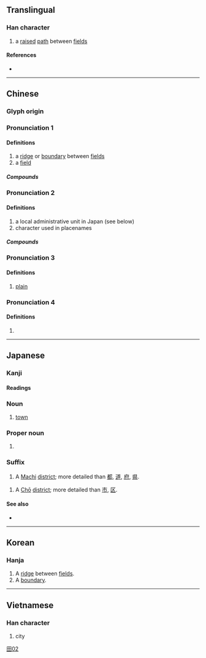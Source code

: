 {{character info/new}}
==Translingual==
{{stroke order|type=bw|strokes=7}}
{{stroke order|type=jbw|strokes=7}}

===Han character===
{{Han char|rn=102|rad=田|as=02|sn=7|four=61020|canj=WMN|ids=⿰田丁}}

# a [[raise]]d [[path]] between [[field]]s

====References====
* {{Han ref|kx=0759.070|dkj=21735|dj=1169.070|hdz=42528.050|uh=753A|ud=30010|bh=CB6D|bd=52077}}

----

==Chinese==
{{zh-forms|alt=圢}}

===Glyph origin===
{{Han etym}}

===Pronunciation 1===
{{zh-pron
|m=tǐng
|c=ting2
|mn=teng
|mc=1+3+4
|oc=y,2+3+4
|ma=
|cat=n
}}

====Definitions====
{{zh-hanzi}}

# a [[ridge]] or [[boundary]] between [[field]]s
# a [[field]]

=====Compounds=====
{{zh-der|町畦|町畽}}

===Pronunciation 2===
{{zh-pron
|m=dīng
|c=
|mn=teng
|mc=
|oc=
|ma=
|cat=n
}}

====Definitions====
{{zh-hanzi}}

# a local administrative unit in Japan (see below)
# character used in placenames

=====Compounds=====
{{zh-der|西門町|東門町|畹町}}

===Pronunciation 3===
{{zh-pron
|m=zhèng
|cat=n
}}

====Definitions====
{{zh-hanzi}}

# [[plain]]
===Pronunciation 4===
{{zh-pron
|m=tiǎn
|mc=2
|oc=n,1
|cat=n
}}

====Definitions====
{{zh-hanzi}}

# {{zh-only|町疃}}
----

==Japanese==

===Kanji===
{{ja-kanji|grade=1|rs=田02}}

====Readings====
{{ja-readings
|goon=ちょう<ちやう
|kanon=てい
|kun=まち-
}}

===Noun===
{{ja-noun|まち}}

# [[town]]

===Proper noun===
{{ja-pos|まち|proper}}

# {{surname|lang=ja|sort=まち}}

===Suffix===
{{ja-pos|まち|suffix}}

# A [[Machi]] [[district]]; more detailed than [[都]], [[道]], [[府]], [[県]].

{{ja-pos|suffix|ちょう|hhira=ちやう}}

# A [[Chō]] [[district]]; more detailed than [[市]], [[区]].

====See also====
* {{ja-r|街|まち}}

[[Category:Grade 1 kanji|田02]]

----

==Korean==

===Hanja===
{{ko-hanja|hangeul=정|rv=jeong|mr=chŏng|y=ceng|eumhun=밭두둑|ehrv=batduduk|ehmr=|ehy=}}

# A [[ridge]] between [[field]]s.
# A [[boundary]].

----

==Vietnamese==

===Han character===
{{vi-hantu|[[đinh]], [[thĩnh]]|rs=田02}}

# city